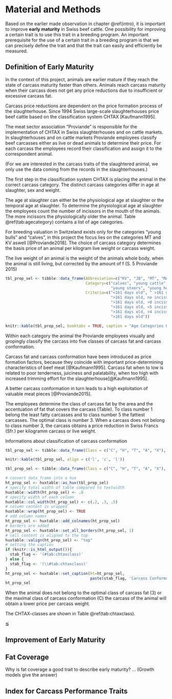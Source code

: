 # Material and Methods {#matandmeth}
Based on the earlier made observation in chapter \@ref(intro), it is important to improve __early maturity__ in Swiss beef cattle. 
One possibility for improving a certain trait is to use this trait in a breeding program. 
An important prerequisite for the use of a certain trait in a breeding program is that we can precisely define the trait and that the trait can easily and efficiently be measured.

## Definition of Early Maturity {#defem}
In the context of this project, animals are earlier mature if they reach the state of carcass maturity faster than others. 
Animals reach carcass maturity when their carcass does not get any price reductions due to insufficient or excessive carcass fat. 

Carcass price reductions are dependent on the price formation process of the slaughterhouse.
Since 1994 Swiss large-scale slaughterhouses price beef cattle based on the classification system CHTAX [Kaufmann1995]. 

The meat sector association "Proviande" is responsible for the implementation of CHTAX in Swiss slaughterhouses and on cattle markets. 
In slaughterhouses and on cattle markets Proviande employees classify beef carcasses either as live or dead animals to determine their price.
For each carcass the employees record their classification and assign it to the correspondent animal.

(For we are interested in the carcass traits of the slaughtered animal, we only use the data coming from the records in the slaughterhouses.)

The first step in the classification system CHTAX is placing the animal in the correct carcass category. 
The distinct carcass categories differ in age at slaughter, sex and weight.

The age at slaughter can either be the physiological age at slaughter or the temporal age at slaughter. 
To determine the physiological age at slaughter the employees count the number of incissors in the mouth of the animals.
The more incissors the physiologically older the animal. Table \@ref(tab:agecategory) contains a list of age categories.

For breeding valuation in Switzeland exists only for the categories "young bulls" and "calves", in this project the focus lies on the categories MT and KV aswell [@Proviande2018].
The choice of carcass category determines the basis price of an animal per kilogram live weight or carcass weight.

The live weight of an animal is the weight of the animals whole body, when the animal is still living, but corrected by the amount of f (S. 5 Proviande 2015)

```r
tbl_prop_sel <- tibble::data_frame(Abbreviation=c("KV", "JB", "MT", "MA", "OB", "RG", "RV", "VK"), 
                                   Category=c("calves", "young cattle", "young bulls", "bulls or steers", 
                                              "young steers", "young heifers", "Heifers or young cows", "cows"), 
                                   Criteria=c("<161 days old", " >161 days <11 months old, <320 kg live weight", 
                                              ">161 days old, no incissors", 
                                              ">161 days old, >0 incissors for bulls, >4 incissors for steers", 
                                              ">161 days old, <5 incissors", ">161 days old, <5 incissors", 
                                              ">161 days old, >4 incissors for heifers, <5 incissors for young cows", 
                                              ">161 days old"))

knitr::kable(tbl_prop_sel, booktabs = TRUE, caption = "Age Categories Of Slaughter Animals")
```

Within each category the animal the Proviande employees visually and gropingly classify the carcass into five classes of carcass fat and carcass conformation.

Carcass fat and carcass conformation have been introduced as price formation factors, because they coincide with important price-determining characteristics of beef meat [@Kaufmann1995]. 
Carcass fat when to low is related to poor tenderness, juiciness and palatability, when too high with increased trimming effort for the slaughterhouse[@Kaufmann1995].

A better carcass conformation in turn leads to a high exploitation of valuable meat pieces [@Proviande2015].

The employees determine the class of carcass fat by the area and the accentuation of fat that covers the carcass (Table).
To class number 1 belong the least fatty carcasses and to class number 5 the fattiest carcasses.
The optimal class is number 3.
When a carcass does not belong to class number 3, the carcass obtains a price reduction in Swiss Francs (Sfr.) per kilogramm carcass or live weight.

Informations about classification of carcass conformation

```r
tbl_prop_sel <- tibble::data_frame(Class = c("C", "H", "T", "A", "X"), Profile=c("very convex", "convex", "linear", "concave", "very concave"), Criteria=c("leg: accentedly wide; back: accentedly wide and full; shoulder: accentedly pronounced","leg: wide; back: wide and full; shoulder: pronounced", "leg: well developed, quite wide; back: average large; shoulder: accentedly pronounced", "leg: moderateley developed, slim, hollow; back: moderateley developed til slim ; shoulder: flat", "leg: poorly developed, very slim, very hollow; back: slim, thin, pointy wither; shoulder: flat, hollow"))

knitr::kable(tbl_prop_sel, align = c('l', 'c', 'l'))
```


```r
tbl_prop_sel <- tibble::data_frame(Class = c("C", "H", "T", "A", "X"), Profile=c("very convex", "convex", "linear", "concave", "very concave"), Criteria=c("leg: accentedly wide; back: accentedly wide and full; shoulder: accentedly pronounced","leg: wide; back: wide and full; shoulder: pronounced", "leg: well developed, quite wide; back: average large; shoulder: accentedly pronounced", "leg: moderateley developed, slim, hollow; back: moderateley developed til slim ; shoulder: flat", "leg: poorly developed, very slim, very hollow; back: slim, thin, pointy wither; shoulder: flat, hollow"))

# convert data_frame into a hux
ht_prop_sel <- huxtable::as_hux(tbl_prop_sel)
# specify total width of table compared to textwidth
huxtable::width(ht_prop_sel) <- .8
# specify width of each column
huxtable::col_width(ht_prop_sel) <- c(.2, .3, .5)
# column content is wrapped
huxtable::wrap(ht_prop_sel) <- TRUE
# add column names
ht_prop_sel <- huxtable::add_colnames(ht_prop_sel)
# borders are added
ht_prop_sel <- huxtable::set_all_borders(ht_prop_sel, 1)
# cell content is aligned to the top
huxtable::valign(ht_prop_sel) <- "top"
# setting the caption
if (knitr::is_html_output()){
  stab_flag <- '(#tab:chtaxclass)'
} else {
  stab_flag <- '(\\#tab:chtaxclass)'
}
ht_prop_sel <- huxtable::set_caption(ht=ht_prop_sel, 
                                     paste(stab_flag, 'Carcass Conformation Classes in CHTAX'))
ht_prop_sel
```

When the animal does not belong to the optimal class of carcass fat (3) or the maximal class of carcass conformation (C) the carcass of the animal will obtain a lower price per carcass weight.

The CHTAX-classes are shown in Table \@ref(tab:chtaxclass). 

$\leqq$


## Improvement of Early Maturity


## Fat Coverage 
Why is fat coverage a good trait to describe early maturity? ... (Growth models give the answer)


## Index for Carcass Performance Traits

